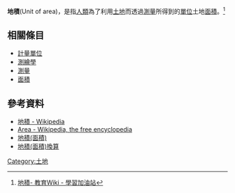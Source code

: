 '''地積'''(Unit of area)，是指[[人類|人類]]為了利用[[土地|土地]]而透過[[測量|測量]]所得到的[[單位|單位]]土地[[面積|面積]]。<ref>[http://content.edu.tw/wiki/index.php/%E5%9C%B0%E7%A9%8D 地積- 教育Wiki - 學習加油站 ]{{dead link|date=2017年12月 |bot=InternetArchiveBot |fix-attempted=yes }}</ref>

==相關條目==
*[[計量單位|計量單位]]
*[[測繪學|測繪學]]
*[[測量|測量]]
*[[面積|面積]]

==參考資料==
{{reflist}}
*[https://ja.wikipedia.org/wiki/地積 地積 - Wikipedia] {{Wayback|url=https://ja.wikipedia.org/wiki/%E5%9C%B0%E7%A9%8D |date=20190427094404 }}
*[https://en.wikipedia.org/wiki/Area#Units Area - Wikipedia, the free encyclopedia ] {{Wayback|url=https://en.wikipedia.org/wiki/Area#Units |date=20140426035124 }}
*[https://web.archive.org/web/20130731121413/http://dict.revised.moe.edu.tw/htm/fulu/du2.htm 地積(面積)]
*[http://www.a1.com.tw/calc/unittable/Tb06.asp 地積(面積)換算] {{Wayback|url=http://www.a1.com.tw/calc/unittable/Tb06.asp |date=20130626000550 }}

[[Category:土地|Category:土地]]